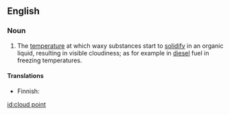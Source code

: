 {{wikipedia}}
==English==

===Noun===
{{en-noun|sg=[[cloud]] [[point]]}}

# {{context|organic chemistry}} The [[temperature]] at which  waxy substances start to [[solidify]] in an organic liquid, resulting in visible cloudiness; as for example in [[diesel]] fuel in freezing temperatures.

====Translations====
{{top}}
* Finnish: {{t|fi|samepiste}}
{{bottom}}

[[id:cloud point]]